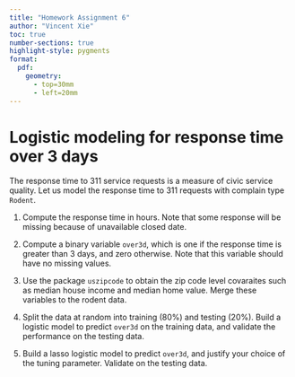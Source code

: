 ```yaml
---
title: "Homework Assignment 6"
author: "Vincent Xie"
toc: true
number-sections: true
highlight-style: pygments
format: 
  pdf: 
    geometry: 
      - top=30mm
      - left=20mm
---
```


# Logistic modeling for response time over 3 days {.unnumbered}

The response time to 311 service requests is a measure of civic
service quality. Let us model the response time to 311 requests
with complain type `Rodent`.

1. Compute the response time in hours. Note that some response
   will be missing because of unavailable closed date.

2. Compute a binary variable `over3d`, which is one if the
   response time is greater than 3 days, and zero otherwise. Note
    that this variable should have no missing values.

3. Use the package `uszipcode` to obtain the zip code level
   covaraites such as median house income and median home value.
   Merge these variables to the rodent data.

4. Split the data at random into training (80%) and testing (20%).
   Build a logistic model to predict `over3d` on the training data,
   and validate the performance on the testing data.

5. Build a lasso logistic model to predict `over3d`, and justify
   your choice of the tuning parameter. Validate on the testing data.